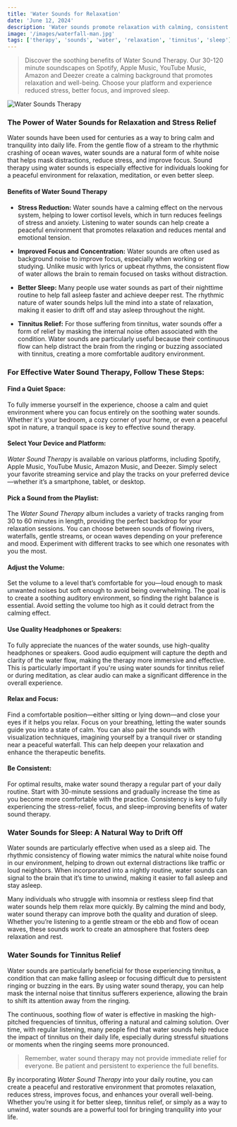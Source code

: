 ```yaml
---
title: 'Water Sounds for Relaxation'
date: 'June 12, 2024'
description: 'Water sounds promote relaxation with calming, consistent tones, helping to soothe the mind, reduce stress and improve focus.'
image: '/images/waterfall-man.jpg'
tags: ['therapy', 'sounds', 'water', 'relaxation', 'tinnitus', 'sleep']
---
```


<Blockquote>
  Discover the soothing benefits of Water Sound Therapy. Our 30-120 minute
  soundscapes on Spotify, Apple Music, YouTube Music, Amazon and Deezer create a
  calming background that promotes relaxation and well-being. Choose your
  platform and experience reduced stress, better focus, and improved sleep.
</Blockquote>

<Image src="/images/waterfall-man.jpg" alt="Water Sounds Therapy" />

<StreamingPlatforms
  spotifyLink="https://open.spotify.com/album/0nB6t8BmPRt7KjU9dN80RB?si=Ll_CaqivRgeZSXpqjeM99Q"
  appleMusicLink="https://music.apple.com/de/album/beyond-the-buzz-4/1751194030"
  youtubeMusicLink="https://youtube.com/playlist?list=OLAK5uy_mKoJVC5ehF-4zOWyJoHKUce_ZYZJqTiuA&si=KcdeFm7X-BoW4POi"
  amazonMusicLink="https://amazon.com/music/player/albums/B0D6M936D3"
  deezerLink="https://deezer.page.link/wYFio5HF9uXA2xFx9"
/>

### The Power of Water Sounds for Relaxation and Stress Relief

Water sounds have been used for centuries as a way to bring calm and tranquility into daily life. From the gentle flow of a stream to the rhythmic crashing of ocean waves, water sounds are a natural form of white noise that helps mask distractions, reduce stress, and improve focus. Sound therapy using water sounds is especially effective for individuals looking for a peaceful environment for relaxation, meditation, or even better sleep.

#### Benefits of Water Sound Therapy

- **Stress Reduction:** Water sounds have a calming effect on the nervous system, helping to lower cortisol levels, which in turn reduces feelings of stress and anxiety. Listening to water sounds can help create a peaceful environment that promotes relaxation and reduces mental and emotional tension.

- **Improved Focus and Concentration:** Water sounds are often used as background noise to improve focus, especially when working or studying. Unlike music with lyrics or upbeat rhythms, the consistent flow of water allows the brain to remain focused on tasks without distraction.

- **Better Sleep:** Many people use water sounds as part of their nighttime routine to help fall asleep faster and achieve deeper rest. The rhythmic nature of water sounds helps lull the mind into a state of relaxation, making it easier to drift off and stay asleep throughout the night.

- **Tinnitus Relief:** For those suffering from tinnitus, water sounds offer a form of relief by masking the internal noise often associated with the condition. Water sounds are particularly useful because their continuous flow can help distract the brain from the ringing or buzzing associated with tinnitus, creating a more comfortable auditory environment.

### For Effective Water Sound Therapy, Follow These Steps:

#### <Highlighter>Find a Quiet Space:</Highlighter>

To fully immerse yourself in the experience, choose a calm and quiet environment where you can focus entirely on the soothing water sounds. Whether it's your bedroom, a cozy corner of your home, or even a peaceful spot in nature, a tranquil space is key to effective sound therapy.

#### <Highlighter>Select Your Device and Platform:</Highlighter>

_Water Sound Therapy_ is available on various platforms, including Spotify, Apple Music, YouTube Music, Amazon Music, and Deezer. Simply select your favorite streaming service and play the tracks on your preferred device—whether it’s a smartphone, tablet, or desktop.

#### <Highlighter>Pick a Sound from the Playlist:</Highlighter>

The _Water Sound Therapy_ album includes a variety of tracks ranging from 30 to 60 minutes in length, providing the perfect backdrop for your relaxation sessions. You can choose between sounds of flowing rivers, waterfalls, gentle streams, or ocean waves depending on your preference and mood. Experiment with different tracks to see which one resonates with you the most.

<AdComponent />

#### <Highlighter>Adjust the Volume:</Highlighter>

Set the volume to a level that’s comfortable for you—loud enough to mask unwanted noises but soft enough to avoid being overwhelming. The goal is to create a soothing auditory environment, so finding the right balance is essential. Avoid setting the volume too high as it could detract from the calming effect.

#### <Highlighter>Use Quality Headphones or Speakers:</Highlighter>

To fully appreciate the nuances of the water sounds, use high-quality headphones or speakers. Good audio equipment will capture the depth and clarity of the water flow, making the therapy more immersive and effective. This is particularly important if you're using water sounds for tinnitus relief or during meditation, as clear audio can make a significant difference in the overall experience.

#### <Highlighter>Relax and Focus:</Highlighter>

Find a comfortable position—either sitting or lying down—and close your eyes if it helps you relax. Focus on your breathing, letting the water sounds guide you into a state of calm. You can also pair the sounds with visualization techniques, imagining yourself by a tranquil river or standing near a peaceful waterfall. This can help deepen your relaxation and enhance the therapeutic benefits.

#### <Highlighter>Be Consistent:</Highlighter>

For optimal results, make water sound therapy a regular part of your daily routine. Start with 30-minute sessions and gradually increase the time as you become more comfortable with the practice. Consistency is key to fully experiencing the stress-relief, focus, and sleep-improving benefits of water sound therapy.

### Water Sounds for Sleep: A Natural Way to Drift Off

Water sounds are particularly effective when used as a sleep aid. The rhythmic consistency of flowing water mimics the natural white noise found in our environment, helping to drown out external distractions like traffic or loud neighbors. When incorporated into a nightly routine, water sounds can signal to the brain that it’s time to unwind, making it easier to fall asleep and stay asleep.

Many individuals who struggle with insomnia or restless sleep find that water sounds help them relax more quickly. By calming the mind and body, water sound therapy can improve both the quality and duration of sleep. Whether you’re listening to a gentle stream or the ebb and flow of ocean waves, these sounds work to create an atmosphere that fosters deep relaxation and rest.

<AdComponent />

### Water Sounds for Tinnitus Relief

Water sounds are particularly beneficial for those experiencing tinnitus, a condition that can make falling asleep or focusing difficult due to persistent ringing or buzzing in the ears. By using water sound therapy, you can help mask the internal noise that tinnitus sufferers experience, allowing the brain to shift its attention away from the ringing.

The continuous, soothing flow of water is effective in masking the high-pitched frequencies of tinnitus, offering a natural and calming solution. Over time, with regular listening, many people find that water sounds help reduce the impact of tinnitus on their daily life, especially during stressful situations or moments when the ringing seems more pronounced.

<Blockquote>
  Remember, water sound therapy may not provide immediate relief for everyone.
  Be patient and persistent to experience the full benefits.
</Blockquote>

By incorporating _Water Sound Therapy_ into your daily routine, you can create a peaceful and restorative environment that promotes relaxation, reduces stress, improves focus, and enhances your overall well-being. Whether you’re using it for better sleep, tinnitus relief, or simply as a way to unwind, water sounds are a powerful tool for bringing tranquility into your life.
